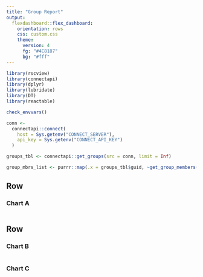 ```yaml
---
title: "Group Report"
output:
  flexdashboard::flex_dashboard:
    orientation: rows
    css: custom.css
    theme:
      version: 4
      fg: "#4C8187"
      bg: "#fff"
---
```


```r
library(rscview)
library(connectapi)
library(dplyr)
library(lubridate)
library(DT)
library(reactable)
```

```r
check_envvars()
```

```r
conn <- 
  connectapi::connect(
    host = Sys.getenv("CONNECT_SERVER"),
    api_key = Sys.getenv("CONNECT_API_KEY")
  )

groups_tbl <- connectapi::get_groups(src = conn, limit = Inf)

group_mbrs_list <- purrr::map(.x = groups_tbl$guid, ~get_group_members(conn, .x))
```

Row {data-height=650}
-----------------------------------------------------------------------

### Chart A

```r

```

Row 
-----------------------------------------------------------------------

### Chart B

```r

```

### Chart C

```r

```

